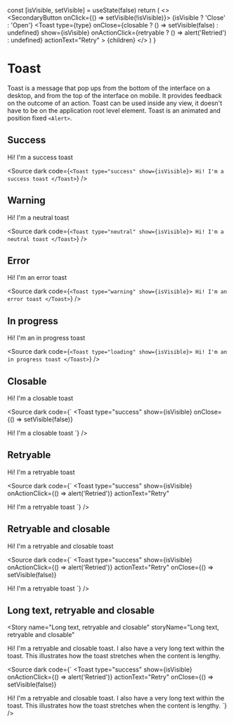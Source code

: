 
  const [isVisible, setVisible] = useState(false)
  return (
    <>
      <br />
      <SecondaryButton onClick={() => setVisible(!isVisible)}>
        {isVisible ? 'Close' : 'Open'}
      </SecondaryButton>
      <Toast
        type={type}
        onClose={closable ? () => setVisible(false) : undefined}
        show={isVisible}
        onActionClick={retryable ? () => alert('Retried') : undefined}
        actionText="Retry"
      >
        {children}
      </Toast>
    </>
  )
}

<Meta title="Layout/Toast" component={Toast} />

# Toast

Toast is a message that pop ups from the bottom of the interface on a desktop, and from the top of the interface on mobile. It provides feedback on the outcome of an action.
Toast can be used inside any view, it doesn't have to be on the application root level element. Toast is an animated and position fixed `<Alert>`.

## Success

<Story name="Success" storyName="Success">
  <ToastToggler type="success">Hi! I'm a success toast</ToastToggler>
</Story>

<Source
  dark
  code={`
<Toast type="success" show={isVisible}>
  Hi! I'm a success toast
</Toast>
    `}
/>

## Warning

<Story name="Warning" storyName="Warning">
  <ToastToggler type="warning">Hi! I'm a neutral toast</ToastToggler>
</Story>

<Source
  dark
  code={`
<Toast type="neutral" show={isVisible}>
Hi! I'm a neutral toast
</Toast>
  `}
/>

## Error

<Story name="Error" storyName="Error">
  <ToastToggler type="Error">Hi! I'm an error toast</ToastToggler>
</Story>

<Source
  dark
  code={`
<Toast type="warning" show={isVisible}>
  Hi! I'm an error toast
</Toast>
    `}
/>

## In progress

<Story name="In progress" storyName="In progress">
  <ToastToggler type="loading">Hi! I'm an in progress toast</ToastToggler>
</Story>

<Source
  dark
  code={`
<Toast type="loading" show={isVisible}>
  Hi! I'm an in progress toast
</Toast>
    `}
/>

## Closable

<Story name="Closable" storyName="Closable">
  <ToastToggler type="loading" closable>
    Hi! I'm a closable toast
  </ToastToggler>
</Story>

<Source
  dark
  code={`
<Toast
  type="success"
  show={isVisible}
  onClose={() => setVisible(false)}
>
  Hi! I'm a closable toast
</Toast>
    `}
/>

## Retryable

<Story name="Retryable" storyName="Retryable">
  <ToastToggler type="error" retryable>
    Hi! I'm a retryable toast
  </ToastToggler>
</Story>

<Source
  dark
  code={`
<Toast
  type="success"
  show={isVisible}
  onActionClick={() => alert('Retried')}
  actionText="Retry"
>
  Hi! I'm a retryable toast
</Toast>
    `}
/>

## Retryable and closable

<Story name="Retryable and closable" storyName="Retryable and closable">
  <ToastToggler type="error" retryable closable>
    Hi! I'm a retryable and closable toast
  </ToastToggler>
</Story>

<Source
  dark
  code={`
<Toast
  type="success"
  show={isVisible}
  onActionClick={() => alert('Retried')}
  actionText="Retry"
  onClose={() => setVisible(false)}
>
  Hi! I'm a retryable toast
</Toast>
    `}
/>

## Long text, retryable and closable

<Story
  name="Long text, retryable and closable"
  storyName="Long text, retryable and closable"
>
  <ToastToggler type="error" retryable closable>
    Hi! I'm a retryable and closable toast. I also have a very long text within
    the toast. This illustrates how the toast stretches when the content is
    lengthy.
  </ToastToggler>
</Story>

<Source
  dark
  code={`
<Toast
  type="success"
  show={isVisible}
  onActionClick={() => alert('Retried')}
  actionText="Retry"
  onClose={() => setVisible(false)}
>
  Hi! I'm a retryable and closable toast. I also have a very long text within
  the toast. This illustrates how the toast stretches when the content is
  lengthy.
</Toast>
    `}
/>
